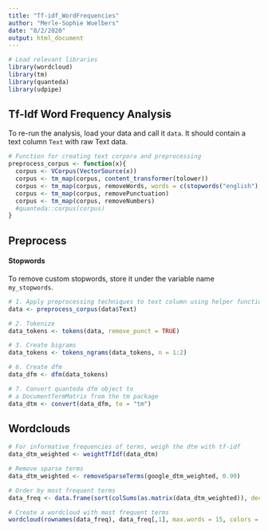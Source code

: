 ```yaml
---
title: "Tf-idf_WordFrequencies"
author: "Merle-Sophie Wuelbers"
date: "8/2/2020"
output: html_document
---
```



```r
# Load relevant libraries
library(wordcloud)
library(tm)
library(quanteda)
library(udpipe)
```


## Tf-Idf Word Frequency Analysis

To re-run the analysis, load your data and call it `data`. It should contain a text column `Text` with raw Text data.

```r
# Function for creating text corpora and preprocessing
preprocess_corpus <- function(x){
  corpus <- VCorpus(VectorSource(x))
  corpus <- tm_map(corpus, content_transformer(tolower))
  corpus <- tm_map(corpus, removeWords, words = c(stopwords("english"), my_stopwords))
  corpus <- tm_map(corpus, removePunctuation)
  corpus <- tm_map(corpus, removeNumbers)
  #quanteda::corpus(corpus)
}
```

## Preprocess 


#### Stopwords

To remove custom stopwords, store it under the variable name `my_stopwords`. 

```r
# 1. Apply preprocessing techniques to text column using helper function 
data <- preprocess_corpus(data$Text)

# 2. Tokenize
data_tokens <- tokens(data, remove_punct = TRUE)

# 3. Create bigrams
data_tokens <- tokens_ngrams(data_tokens, n = 1:2)

# 6. Create dfm
data_dfm <- dfm(data_tokens)

# 7. Convert quanteda dfm object to
# a DocumentTermMatrix from the tm package
data_dtm <- convert(data_dfm, to = "tm")
````

## Wordclouds

```r
# For informative frequencies of terms, weigh the dtm with tf-idf
data_dtm_weighted <- weightTfIdf(data_dtm)

# Remove sparse terms
data_dtm_weighted <- removeSparseTerms(google_dtm_weighted, 0.99)

# Order by most frequent terms
data_freq <- data.frame(sort(colSums(as.matrix(data_dtm_weighted)), decreasing = TRUE))

# Create a wordcloud with most frequent terms
wordcloud(rownames(data_freq), data_freq[,1], max.words = 15, colors = brewer.pal(9, "Paired"), rot.per = 0)
```


